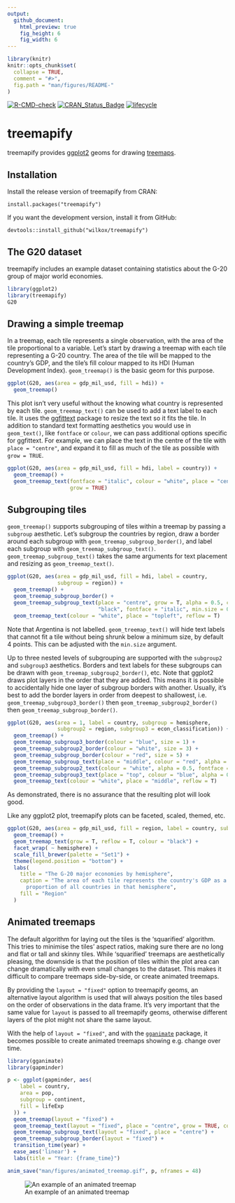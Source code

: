```yaml
---
output: 
  github_document:
    html_preview: true
    fig_height: 6
    fig_width: 6
---
```


```r
library(knitr)
knitr::opts_chunk$set(
  collapse = TRUE,
  comment = "#>",
  fig.path = "man/figures/README-"
)
```

<!-- badges: start -->
[![R-CMD-check](https://github.com/wilkox/treemapify/workflows/R-CMD-check/badge.svg)](https://github.com/wilkox/treemapify/actions)
[![CRAN_Status_Badge](http://www.r-pkg.org/badges/version/treemapify)](https://cran.r-project.org/package=treemapify)
[![lifecycle](https://img.shields.io/badge/lifecycle-stable-brightgreen.svg)](https://lifecycle.r-lib.org/articles/stages.html#stable)

# treemapify

treemapify provides [ggplot2](https://ggplot2.tidyverse.org) geoms for drawing [treemaps](https://en.wikipedia.org/wiki/Treemap).

## Installation

Install the release version of treemapify from CRAN:

`install.packages("treemapify")`

If you want the development version, install it from GitHub:

`devtools::install_github("wilkox/treemapify")`

## The G20 dataset

treemapify includes an example dataset containing statistics about the G-20
group of major world economies.

```r
library(ggplot2)
library(treemapify)
G20
```

## Drawing a simple treemap

In a treemap, each tile represents a single observation, with the area of the
tile proportional to a variable. Let's start by drawing a treemap with each tile
representing a G-20 country. The area of the tile will be mapped to the
country's GDP, and the tile's fill colour mapped to its HDI (Human Development
Index). `geom_treemap()` is the basic geom for this purpose.

```r
ggplot(G20, aes(area = gdp_mil_usd, fill = hdi)) +
  geom_treemap()
```

This plot isn't very useful without the knowing what country is represented by
each tile. `geom_treemap_text()` can be used to add a text label to each tile. It
uses the [ggfittext](https://github.com/wilkox/ggfittext) package to resize
the text so it fits the tile. In addition to standard text formatting aesthetics
you would use in `geom_text()`, like `fontface` or `colour`, we can pass
additional options specific for ggfittext. For example, we can place the text
in the centre of the tile with `place = "centre"`, and expand it to fill as much
of the tile as possible with `grow = TRUE`.

```r
ggplot(G20, aes(area = gdp_mil_usd, fill = hdi, label = country)) +
  geom_treemap() +
  geom_treemap_text(fontface = "italic", colour = "white", place = "centre",
                    grow = TRUE)
```

## Subgrouping tiles

`geom_treemap()` supports subgrouping of tiles within a treemap by passing a
`subgroup` aesthetic. Let's subgroup the countries by region, draw a border
around each subgroup with `geom_treemap_subgroup_border()`, and label each
subgroup with `geom_treemap_subgroup_text()`. `geom_treemap_subgroup_text()`
takes the same arguments for text placement and resizing as
`geom_treemap_text()`.

```r
ggplot(G20, aes(area = gdp_mil_usd, fill = hdi, label = country,
                subgroup = region)) +
  geom_treemap() +
  geom_treemap_subgroup_border() +
  geom_treemap_subgroup_text(place = "centre", grow = T, alpha = 0.5, colour =
                             "black", fontface = "italic", min.size = 0) +
  geom_treemap_text(colour = "white", place = "topleft", reflow = T)
```

Note that Argentina is not labelled. `geom_treemap_text()` will hide text
labels that cannot fit a tile without being shrunk below a minimum size, by
default 4 points. This can be adjusted with the `min.size` argument.

Up to three nested levels of subgrouping are supported with the `subgroup2` and
`subgroup3` aesthetics. Borders and text labels for these subgroups can be
drawn with `geom_treemap_subgroup2_border()`, etc. Note that ggplot2 draws plot
layers in the order that they are added. This means it is possible to
accidentally hide one layer of subgroup borders with another. Usually, it's
best to add the border layers in order from deepest to shallowest, i.e.
`geom_treemap_subgroup3_border()` then `geom_treemap_subgroup2_border()` then
`geom_treemap_subgroup_border()`.

```r
ggplot(G20, aes(area = 1, label = country, subgroup = hemisphere,
                subgroup2 = region, subgroup3 = econ_classification)) +
  geom_treemap() +
  geom_treemap_subgroup3_border(colour = "blue", size = 1) +
  geom_treemap_subgroup2_border(colour = "white", size = 3) +
  geom_treemap_subgroup_border(colour = "red", size = 5) +
  geom_treemap_subgroup_text(place = "middle", colour = "red", alpha = 0.5, grow = T) +
  geom_treemap_subgroup2_text(colour = "white", alpha = 0.5, fontface = "italic") +
  geom_treemap_subgroup3_text(place = "top", colour = "blue", alpha = 0.5) +
  geom_treemap_text(colour = "white", place = "middle", reflow = T)
```

As demonstrated, there is no assurance that the resulting plot will look good.

Like any ggplot2 plot, treemapify plots can be faceted, scaled, themed, etc.

```r
ggplot(G20, aes(area = gdp_mil_usd, fill = region, label = country, subgroup = region)) +
  geom_treemap() +
  geom_treemap_text(grow = T, reflow = T, colour = "black") +
  facet_wrap( ~ hemisphere) +
  scale_fill_brewer(palette = "Set1") +
  theme(legend.position = "bottom") +
  labs(
    title = "The G-20 major economies by hemisphere",
    caption = "The area of each tile represents the country's GDP as a
      proportion of all countries in that hemisphere",
    fill = "Region"
  )
```

## Animated treemaps

The default algorithm for laying out the tiles is the 'squarified' algorithm.
This tries to minimise the tiles' aspect ratios, making sure there are no long
and flat or tall and skinny tiles. While 'squarified' treemaps are aesthetically
pleasing, the downside is that the position of tiles within the plot area can
change dramatically with even small changes to the dataset. This makes it
difficult to compare treemaps side-by-side, or create animated treemaps.

By providing the `layout = "fixed"` option to treemapify geoms, an alternative
layout algorithm is used that will always position the tiles based on the order
of observations in the data frame. It's very important that the same value for
`layout` is passed to all treemapify geoms, otherwise different layers of the
plot might not share the same layout.

With the help of `layout = "fixed"`, and with the
[`gganimate`](https://github.com/thomasp85/gganimate) package, it becomes possible
to create animated treemaps showing e.g. change over time.

```r
library(gganimate)
library(gapminder)

p <- ggplot(gapminder, aes(
    label = country,
    area = pop,
    subgroup = continent,
    fill = lifeExp
  )) +
  geom_treemap(layout = "fixed") +
  geom_treemap_text(layout = "fixed", place = "centre", grow = TRUE, colour = "white") +
  geom_treemap_subgroup_text(layout = "fixed", place = "centre") +
  geom_treemap_subgroup_border(layout = "fixed") +
  transition_time(year) +
  ease_aes('linear') +
  labs(title = "Year: {frame_time}")

anim_save("man/figures/animated_treemap.gif", p, nframes = 48)
```

![An example of an animated treemap](man/figures/animated_treemap.gif)
